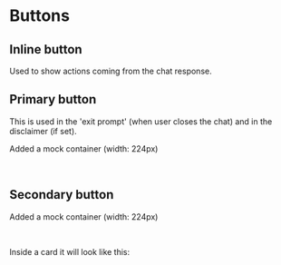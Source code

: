 
# Buttons


## Inline button

Used to show actions coming from the chat response.

<StoryEmbed for="Button" name="Inline" />

## Primary button

This is used in the 'exit prompt' (when user closes the chat) and in the disclaimer (if set).

Added a mock container (width: 224px)
<div style={{width: '224px'}}>

<StoryEmbed for="Button" name="Primary" />
<br/>
<StoryEmbed for="Button" name="PrimaryLarge" />

</div>

## Secondary button

Added a mock container (width: 224px)
<div style={{width: '224px'}}>

<StoryEmbed for="Button" name="Secondary" />
<br/>
<StoryEmbed for="Button" name="SecondaryLarge" />

</div>

Inside a card it will look like this:

<StoryEmbed for="Card" name="Actionable" />
